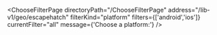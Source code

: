 


<ChooseFilterPage
    directoryPath="/ChooseFilterPage"
    address="/lib-v1/geo/escapehatch"
    filterKind="platform"
    filters={['android','ios']}
    currentFilter="all"
    message={'Choose a platform:'}
/>
